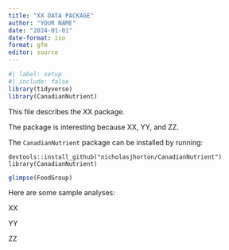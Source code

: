 ```yaml
---
title: "XX DATA PACKAGE"
author: "YOUR NAME"
date: "2024-01-01"
date-format: iso
format: gfm
editor: source
---
```


```r
#| label: setup
#| include: false
library(tidyverse)
library(CanadianNutrient)
```

This file describes the XX package.

The package is interesting because XX, YY, and ZZ.

The `CanadianNutrient` package can be installed by running:

```
devtools::install_github("nicholasjhorton/CanadianNutrient")
library(CanadianNutrient)
```

```r
glimpse(FoodGroup)
```

Here are some sample analyses:

XX

YY

ZZ
